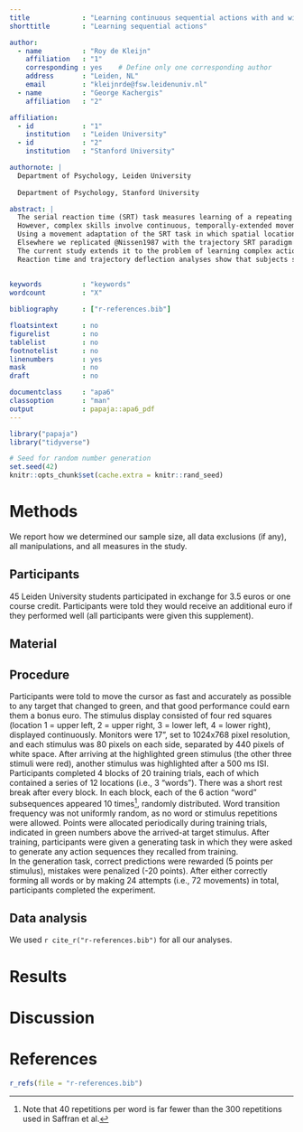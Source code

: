 ```yaml
---
title             : "Learning continuous sequential actions with and without reward"
shorttitle        : "Learning sequential actions"

author: 
  - name          : "Roy de Kleijn"
    affiliation   : "1"
    corresponding : yes    # Define only one corresponding author
    address       : "Leiden, NL"
    email         : "kleijnrde@fsw.leidenuniv.nl"
  - name          : "George Kachergis"
    affiliation   : "2"

affiliation:
  - id            : "1"
    institution   : "Leiden University"
  - id            : "2"
    institution   : "Stanford University"

authornote: |
  Department of Psychology, Leiden University
  
  Department of Psychology, Stanford University

abstract: |
  The serial reaction time (SRT) task measures learning of a repeating stimulus sequence as speed up in keypresses, and is used to study implicit and motor learning research which aim to explain complex skill acquisition (e.g., learning to type). 
  However, complex skills involve continuous, temporally-extended movements that are not fully measured in the discrete button presses of the SRT task. 
  Using a movement adaptation of the SRT task in which spatial locations are both stimuli and response options, participants were trained to move the cursor to a continuous sequence of stimuli. 
  Elsewhere we replicated @Nissen1987 with the trajectory SRT paradigm [@Kachergis2014]. 
  The current study extends it to the problem of learning complex actions, composed of recurring short sequences of movements that may be rearranged like words. 
  Reaction time and trajectory deflection analyses show that subjects show within-word improvements relative to unpredictable between-word transitions, suggesting that participants learn to segment the sequence according to the statistics of the input.
  
  
keywords          : "keywords"
wordcount         : "X"

bibliography      : ["r-references.bib"]

floatsintext      : no
figurelist        : no
tablelist         : no
footnotelist      : no
linenumbers       : yes
mask              : no
draft             : no

documentclass     : "apa6"
classoption       : "man"
output            : papaja::apa6_pdf
---
```


```r
library("papaja")
library("tidyverse")
```

```r
# Seed for random number generation
set.seed(42)
knitr::opts_chunk$set(cache.extra = knitr::rand_seed)
```



# Methods
We report how we determined our sample size, all data exclusions (if any), all manipulations, and all measures in the study. <!-- comments -->

## Participants

45 Leiden University students participated in exchange for 3.5 euros or one course credit. Participants were told they would receive an additional euro if they performed well (all participants were given this supplement).

## Material

## Procedure

Participants were told to move the cursor as fast and accurately as possible to any target that changed to green, and that good performance could earn them a bonus euro. 
The stimulus display consisted of four red squares (location 1 = upper left, 2 = upper right, 3 = lower left, 4 = lower right), displayed continuously. 
Monitors were 17", set to 1024x768 pixel resolution, and each stimulus was 80 pixels on each side, separated by 440 pixels of white space. 
After arriving at the highlighted green stimulus (the other three stimuli were red), another stimulus was highlighted after a 500 ms ISI. 
Participants completed 4 blocks of 20 training trials, each of which contained a series of 12 locations (i.e., 3 "words"). 
There was a short rest break after every block. 
In each block, each of the 6 action "word" subsequences appeared 10 times[^1], randomly distributed. 
Word transition frequency was not uniformly random, as no word or stimulus repetitions were allowed. 
Points were allocated periodically during training trials, indicated in green numbers above the arrived-at target stimulus. 
After training, participants were given a generating task in which they were asked to generate any action sequences they recalled from training.  
In the generation task, correct predictions were rewarded (5 points per stimulus), mistakes were penalized (-20 points). 
After either correctly forming all words or by making 24 attempts (i.e., 72 movements) in total, participants completed the experiment. 

[^1]: Note that 40 repetitions per word is far fewer than the 300 repetitions used in Saffran et al.

## Data analysis
We used `r cite_r("r-references.bib")` for all our analyses.


# Results

# Discussion


\newpage

# References
```r
r_refs(file = "r-references.bib")
```

\begingroup
\setlength{\parindent}{-0.5in}
\setlength{\leftskip}{0.5in}

<div id = "refs"></div>
\endgroup
